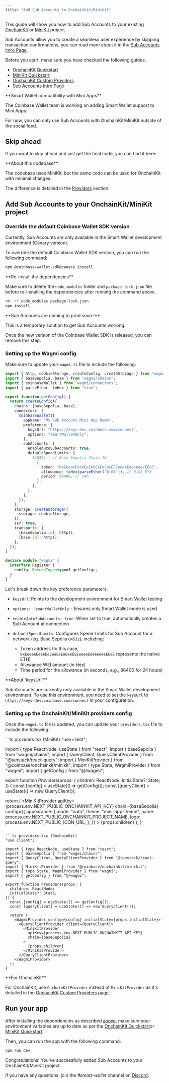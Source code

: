 ```yaml
---
title: "Add Sub Accounts to Onchainkit/Minikit"
---
```





This guide will show you how to add Sub Accounts to your existing [OnchainKit](/onchainkit/getting-started) or [MiniKit](/wallet-app/build-with-minikit/quickstart) project.

Sub Accounts allow you to create a seamless user experience by skipping transaction confirmations,
you can read more about it in the [Sub Accounts Intro Page](/smart-wallet/guides/sub-accounts).

Before you start, make sure you have checked the following guides:

- [OnchainKit Quickstart](/onchainkit/getting-started)
- [MiniKit Quickstart](/wallet-app/build-with-minikit/quickstart)
- [OnchainKit Custom Providers](/onchainkit/config/supplemental-providers)
- [Sub Accounts Intro Page](/smart-wallet/guides/sub-accounts)

<Warning>
**Smart Wallet compatibility with Mini Apps**

The Coinbase Wallet team is working on adding Smart Wallet support to Mini Apps.

For now, you can only use Sub Accounts with OnchainKit/MiniKit outside of the social feed.
</Warning>

## Skip ahead

If you want to skip ahead and just get the final code, you can find it here:

<GithubRepoCard title="Sub Account MiniKit Template Demo" githubUrl="https://github.com/base/demos/tree/master/smart-wallet/sub-accounts-minikit" />

<Warning>
**About this codebase**

The codebase uses MiniKit, but the same code can be used for OnchainKit with minimal changes.

The difference is detailed in the [Providers](#setting-up-the-onchainkitminikit-providers-config) section.
</Warning>

## Add Sub Accounts to your OnchainKit/MiniKit project

### Override the default Coinbase Wallet SDK version

Currently, Sub Accounts are only available in the Smart Wallet development environment (Canary version).

To override the default Coinbase Wallet SDK version, you can run the following command:

```bash
npm @coinbase/wallet-sdk@canary install
```

<Warning>
**Re-install the dependencies**

Make sure to delete the `node_modules` folder and `package-lock.json` file before re-installing the dependencies after running the command above.

```bash
rm -rf node_modules package-lock.json
npm install
```
</Warning>

<Check>
**Sub Accounts are coming to prod soon !**

This is a temporary solution to get Sub Accounts working.

Once the new version of the Coinbase Wallet SDK is released, you can remove this step.
</Check>

### Setting up the Wagmi config

Make sure to update your `wagmi.ts` file to include the following:

```ts wagmi.ts
import { http, cookieStorage, createConfig, createStorage } from "wagmi";
import { baseSepolia, base } from "wagmi/chains";
import { coinbaseWallet } from "wagmi/connectors";
import { parseEther, toHex } from "viem";

export function getConfig() {
  return createConfig({
    chains: [baseSepolia, base],
    connectors: [
      coinbaseWallet({
        appName: "My Sub Account Mini App Demo",
        preference: {
          keysUrl: "https://keys-dev.coinbase.com/connect",
          options: "smartWalletOnly",
        },
        subAccounts: {
          enableAutoSubAccounts: true,
          defaultSpendLimits: {
            84532: [ // Base Sepolia Chain ID
              {
                token: "0xEeeeeEeeeEeEeeEeEeEeeEEEeeeeEeeeeeeeEEeE",
                allowance: toHex(parseEther('0.01')), // 0.01 ETH
                period: 86400, // 24h
              },
            ],
          },
        },
      }),
    ],
    storage: createStorage({
      storage: cookieStorage,
    }),
    ssr: true,
    transports: {
      [baseSepolia.id]: http(),
      [base.id]: http(),
    },
  });
}

declare module "wagmi" {
  interface Register {
    config: ReturnType<typeof getConfig>;
  }
}
```

Let's break down the key preference parameters:

- `keysUrl`: Points to the development environment for Smart Wallet testing
- `options: 'smartWalletOnly'`: Ensures only Smart Wallet mode is used
- `enableAutoSubAccounts: true`: When set to true, automatically creates a Sub Account at connection
- `defaultSpendLimits`: Configures Spend Limits for Sub Account for a network (eg. Base Sepolia `84532`), including:

  - Token address (In this case, `0xEeeeeEeeeEeEeeEeEeEeeEEEeeeeEeeeeeeeEEeE` represents the native ETH)
  - Allowance WEI amount (in Hex)
  - Time period for the allowance (in seconds, e.g., 86400 for 24 hours)

<Warning>
**About `keysUrl`**

Sub Accounts are currently only available in the Smart Wallet development environment.
To use this environment, you need to set the `keysUrl` to `https://keys-dev.coinbase.com/connect` in your configuration.
</Warning>

### Setting up the OnchainKit/MiniKit providers config

Once the `wagmi.ts` file is updated, you can update your `providers.tsx` file to include the following:

<CodeGroup>
```ts providers.tsx (MiniKit)
"use client";

import { type ReactNode, useState } from "react";
import { baseSepolia } from "wagmi/chains";
import { QueryClient, QueryClientProvider } from "@tanstack/react-query";
import { MiniKitProvider } from "@coinbase/onchainkit/minikit";
import { type State, WagmiProvider } from "wagmi";
import { getConfig } from "@/wagmi";

export function Providers(props: {
  children: ReactNode;
  initialState?: State;
}) {
  const [config] = useState(() => getConfig());
  const [queryClient] = useState(() => new QueryClient());

  return (
    <WagmiProvider config={config} initialState={props.initialState}>
      <QueryClientProvider client={queryClient}>
        <MiniKitProvider
          apiKey={process.env.NEXT_PUBLIC_ONCHAINKIT_API_KEY}
          chain={baseSepolia}
          config={{
            appearance: {
              mode: "auto",
              theme: "mini-app-theme",
              name: process.env.NEXT_PUBLIC_ONCHAINKIT_PROJECT_NAME,
              logo: process.env.NEXT_PUBLIC_ICON_URL,
            },
          }}
        >
          {props.children}
        </MiniKitProvider>
      </QueryClientProvider>
    </WagmiProvider>
  );
}
```

```ts providers.tsx (OnchainKit)
"use client";

import { type ReactNode, useState } from "react";
import { baseSepolia } from "wagmi/chains";
import { QueryClient, QueryClientProvider } from "@tanstack/react-query";
import { MiniKitProvider } from "@coinbase/onchainkit/minikit";
import { type State, WagmiProvider } from "wagmi";
import { getConfig } from "@/wagmi";

export function Providers(props: {
  children: ReactNode;
  initialState?: State;
}) {
  const [config] = useState(() => getConfig());
  const [queryClient] = useState(() => new QueryClient());

  return (
    <WagmiProvider config={config} initialState={props.initialState}>
      <QueryClientProvider client={queryClient}>
        <MiniKitProvider
          apiKey={process.env.NEXT_PUBLIC_ONCHAINKIT_API_KEY}
          chain={baseSepolia}
        >
          {props.children}
        </MiniKitProvider>
      </QueryClientProvider>
    </WagmiProvider>
  );
}
```
</CodeGroup>

<Check>
**For OnchainKit**

For OnchainKit, use `OnchainKitProvider` instead of `MiniKitProvider` as it's detailed in the
[OnchainKit Custom Providers page](/onchainkit/config/supplemental-providers).
</Check>

## Run your app

After installing the dependencies as described [above](#override-the-default-coinbase-wallet-sdk-version),
make sure your environment variables are up to date as per
the [OnchainKit Quickstart](/onchainkit/getting-started)or
[MiniKit Quickstart](/wallet-app/build-with-minikit/quickstart).

Then, you can run the app with the following command:

```bash
npm run dev
```

Congratulations! You've successfully added Sub Accounts to your OnchainKit/MiniKit project.

If you have any questions, join the _#smart-wallet_ channel on [Discord](https://discord.gg/cdp).
